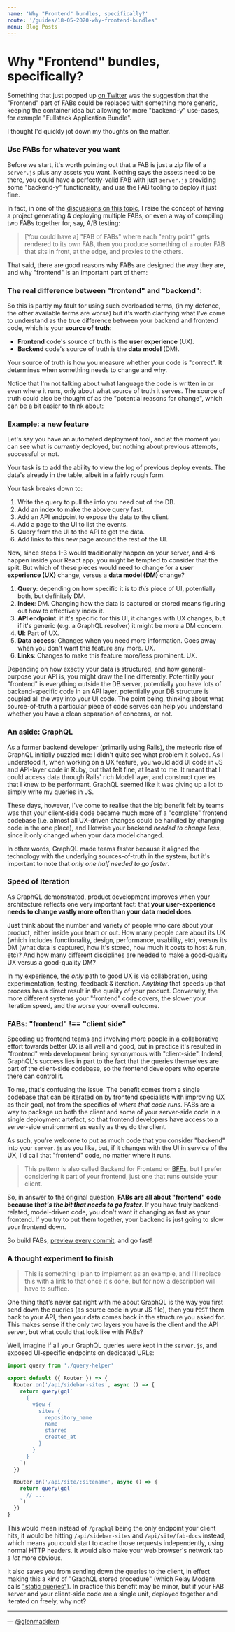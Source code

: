 ```yaml
---
name: 'Why "Frontend" bundles, specifically?'
route: '/guides/18-05-2020-why-frontend-bundles'
menu: Blog Posts
---
```


# Why "Frontend" bundles, specifically?

Something that just popped up [on Twitter](https://twitter.com/toddgeist/status/1261648564612030465) was the suggestion that the "Frontend" part of FABs could be replaced with something more generic, keeping the container idea but allowing for more "backend-y" use-cases, for example "Fullstack Application Bundle".

I thought I'd quickly jot down my thoughts on the matter.

### Use FABs for whatever you want

Before we start, it's worth pointing out that a FAB is just a zip file of a `server.js` plus any assets you want. Nothing says the assets need to be there, you could have a perfectly-valid FAB with just `server.js` providing some "backend-y" functionality, and use the FAB tooling to deploy it just fine.

In fact, in one of the [discussions on this topic](https://github.com/fab-spec/fab/issues/41), I raise the concept of having a project generating & deploying multiple FABs, or even a way of compiling two FABs together for, say, A/B testing:

> [You could have a] "FAB of FABs" where each "entry point" gets rendered to its own FAB, then you produce something of a router FAB that sits in front, at the edge, and proxies to the others.

That said, there are good reasons why FABs are designed the way they are, and why "frontend" is an important part of them:

### The real difference between "frontend" and "backend":

So this is partly my fault for using such overloaded terms, (in my defence, the other available terms are worse) but it's worth clarifying what I've come to understand as the true difference between your backend and frontend code, which is your **source of truth**:

- **Frontend** code's source of truth is the **user experience** (UX).
- **Backend** code's source of truth is the **data model** (DM).

Your source of truth is how you measure whether your code is "correct". It determines when something needs to change and why.

Notice that I'm not talking about what language the code is written in or even where it runs, only about what source of truth it serves. The source of truth could also be thought of as the "potential reasons for change", which can be a bit easier to think about:

### Example: a new feature

Let's say you have an automated deployment tool, and at the moment you can see what is _currently_ deployed, but nothing about previous attempts, successful or not.

Your task is to add the ability to view the log of previous deploy events. The data's already in the table, albeit in a fairly rough form.

Your task breaks down to:

1. Write the query to pull the info you need out of the DB.
2. Add an index to make the above query fast.
3. Add an API endpoint to expose the data to the client.
4. Add a page to the UI to list the events.
5. Query from the UI to the API to get the data.
6. Add links to this new page around the rest of the UI.

Now, since steps 1-3 would traditionally happen on your server, and 4-6 happen inside your React app, you might be tempted to consider that the split. But which of these pieces would need to change for a **user experience (UX)‌** change, versus a **data model (DM)** change?

1. **Query**: depending on how specific it is to _this_ piece of UI, potentially both, but definitely DM.
2. **Index**: DM. Changing how the data is captured or stored means figuring out how to effectively index it.
3. **API endpoint**: if it's specific for this UI, it changes with UX changes, but if it's generic (e.g. a GraphQL resolver) it might be more a DM concern.
4. **UI**: Part of UX.
5. **Data access**: Changes when you need more information. Goes away when you don't want this feature any more. UX.
6. **Links**: Changes to make this feature more/less prominent. UX.

Depending on how exactly your data is structured, and how general-purpose your API is, you might draw the line differently. Potentially your "frontend" is everything outside the DB server, potentially you have lots of backend-specific code in an API layer, potentially your DB structure is coupled all the way into your UI code. The point being, thinking about what source-of-truth a particular piece of code serves can help you understand whether you have a clean separation of concerns, or not.

### An aside: GraphQL

As a former backend developer (primarily using Rails), the meteoric rise of GraphQL initially puzzled me: I didn't quite see what problem it solved. As I understood it, when working on a UX feature, you would add UI code in JS and API-layer code in Ruby, but that felt fine, at least to me. It meant that I could access data through Rails' rich Model layer, and construct queries that I knew to be performant. GraphQL seemed like it was giving up a lot to simply write my queries in JS.

These days, however, I've come to realise that the big benefit felt by teams was that your client-side code became much more of a "complete" frontend codebase (i.e. almost all UX-driven changes could be handled by changing code in the one place), and likewise your backend _needed to change less_, since it only changed when your data model changed.

In other words, GraphQL made teams faster because it aligned the technology with the underlying sources-of-truth in the system, but it's important to note that _only one half needed to go faster_.

### Speed of Iteration

As GraphQL demonstrated, product development improves when your architecture reflects one very important fact: that **your user-experience needs to change vastly more often than your data model does**.

Just think about the number and variety of people who care about your product, either inside your team or out. How many people care about its UX (which includes functionality, design, performance, usability, etc), versus its DM (what data is captured, how it's stored, how much it costs to host & run, etc)? And how many different disciplines are needed to make a good-quality UX versus a good-quality DM?

In my experience, the _only_ path to good UX is via collaboration, using experimentation, testing, feedback & iteration. _Anything_ that speeds up that process has a direct result in the quality of your product. Conversely, the more different systems your "frontend" code covers, the slower your iteration speed, and the worse your overall outcome.

### FABs: "frontend" !== "client side"

Speeding up frontend teams and involving more people in a collaborative effort towards better UX is all well and good, but in practice it's resulted in "frontend" web development being synonymous with "client-side". Indeed, GraphQL's success lies in part to the fact that the queries themselves are part of the client-side codebase, so the frontend developers who operate there can control it.

To me, that's confusing the issue. The benefit comes from a single codebase that can be iterated on by frontend specialists with improving UX as their goal, not from the specifics of _where that code runs_. FABs are a way to package up both the client and some of your server-side code in a single deployment artefact, so that frontend developers have access to a server-side environment as easily as they do the client.

As such, you're welcome to put as much code that you consider "backend" into your `server.js` as you like, but, if it changes with the UI in service of the UX, I'd call that "frontend" code, no matter where it runs.

> This pattern is also called Backend for Frontend or [BFFs](https://samnewman.io/patterns/architectural/bff/), but I prefer considering it part of your frontend, just one that runs outside your client.

So, in answer to the original question, **FABs are all about "frontend" code because _that's the bit that needs to go faster_**. If you have truly backend-related, model-driven code, you don't want it changing as fast as your frontend. If you try to put them together, your backend is just going to slow your frontend down.

So build FABs, [preview every commit](https://linc.sh), and go fast!

### A thought experiment to finish

> This is something I plan to implement as an example, and I'll replace this with a link to that once it's done, but for now a description will have to suffice.

One thing that's never sat right with me about GraphQL is the way you first send down the queries (as source code in your JS file), then you `POST` them back to your API, then your data comes back in the structure you asked for. This makes sense if the only two layers you have is the client and the API server, but what could that look like with FABs?

Well, imagine if all your GraphQL queries were kept in the `server.js`, and exposed UI-specific endpoints on dedicated URLs:

```js
import query from './query-helper'

export default ({ Router }) => {
  Router.on('/api/sidebar-sites', async () => {
    return query(gql`
      {
        view {
          sites {
            repository_name
            name
            starred
            created_at
          }
        }
      }
    `)
  })

  Router.on('/api/site/:sitename', async () => {
    return query(gql`
      // ...
    `)
  })
}
```

This would mean instead of `/graphql` being the only endpoint your client hits, it would be hitting `/api/sidebar-sites` and `/api/site/fab-docs` instead, which means you could start to cache those requests independently, using normal HTTP headers. It would also make your web browser's network tab a _lot_ more obvious.

It also saves you from sending down the queries to the client, in effect making this a kind of "GraphQL stored procedure" (which Relay Modern calls ["static queries"](https://engineering.fb.com/data-infrastructure/relay-modern-simpler-faster-more-extensible/)). In practice this benefit may be minor, but if your FAB server and your client-side code are a single unit, deployed together and iterated on freely, why not?

---

— [@glenmaddern](https://twitter.com/glenmaddern)
